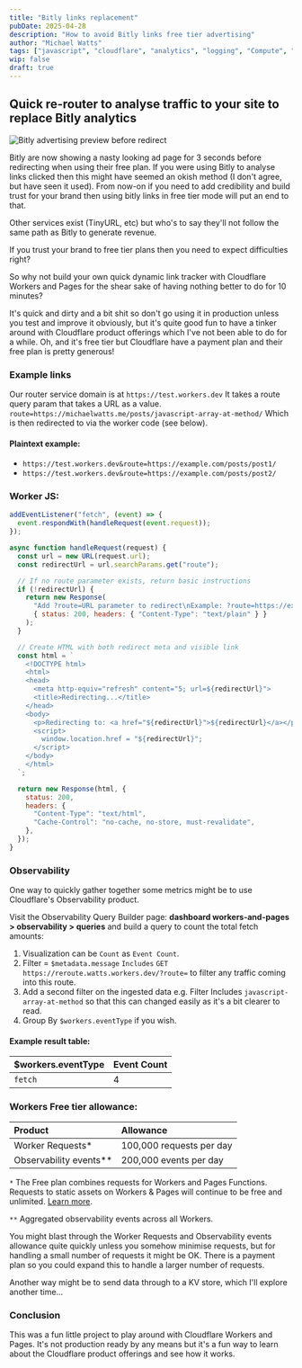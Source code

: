 ```yaml
---
title: "Bitly links replacement"
pubDate: 2025-04-28
description: "How to avoid Bitly links free tier advertising"
author: "Michael Watts"
tags: ["javascript", "cloudflare", "analytics", "logging", "Compute", "workers"]
wip: false
draft: true
---
```



## Quick re-router to analyse traffic to your site to replace Bitly analytics

<Image
  src={BitlyPreviewAdSpace}
  alt="Bitly advertising preview before redirect"
  class="rounded-md p-1 border border-brand-300 dark:border-brand-700 dark:bg-brand-950 w-full lg:w-1/2 lg:float-right lg:ml-5 mb-5"
  width={400}
/>

Bitly are now showing a nasty looking ad page for 3 seconds before redirecting when using their free plan.
If you were using Bitly to analyse links clicked then this might have seemed an okish method (I don't agree, but have seen it used).
From now-on if you need to add credibility and build trust for your brand then using bitly links in free tier mode will put an end to that.

Other services exist (TinyURL, etc) but who's to say they'll not follow the same path as Bitly to generate revenue.

If you trust your brand to free tier plans then you need to expect difficulties right?

So why not build your own quick dynamic link tracker with Cloudflare Workers and Pages for the shear sake of having nothing better to do for 10 minutes?

It's quick and dirty and a bit shit so don't go using it in production unless you test and improve it obviously,
but it's quite good fun to have a tinker around with Cloudflare product offerings which I've not been able to do for a while.
Oh, and it's free tier but Cloudflare have a payment plan and their free plan is pretty generous!

### Example links

Our router service domain is at `https://test.workers.dev`
It takes a route query param that takes a URL as a value. `route=https://michaelwatts.me/posts/javascript-array-at-method/`
Which is then redirected to via the worker code (see below).

#### Plaintext example:

- `https://test.workers.dev&route=https://example.com/posts/post1/`
- `https://test.workers.dev&route=https://example.com/posts/post2/`

### Worker JS:

```js
addEventListener("fetch", (event) => {
  event.respondWith(handleRequest(event.request));
});

async function handleRequest(request) {
  const url = new URL(request.url);
  const redirectUrl = url.searchParams.get("route");

  // If no route parameter exists, return basic instructions
  if (!redirectUrl) {
    return new Response(
      "Add ?route=URL parameter to redirect\nExample: ?route=https://example.com",
      { status: 200, headers: { "Content-Type": "text/plain" } }
    );
  }

  // Create HTML with both redirect meta and visible link
  const html = `
    <!DOCTYPE html>
    <html>
    <head>
      <meta http-equiv="refresh" content="5; url=${redirectUrl}">
      <title>Redirecting...</title>
    </head>
    <body>
      <p>Redirecting to: <a href="${redirectUrl}">${redirectUrl}</a></p>
      <script>
        window.location.href = "${redirectUrl}";
      </script>
    </body>
    </html>
  `;

  return new Response(html, {
    status: 200,
    headers: {
      "Content-Type": "text/html",
      "Cache-Control": "no-cache, no-store, must-revalidate",
    },
  });
}
```

### Observability

One way to quickly gather together some metrics might be to use Cloudflare's Observability product.

Visit the Observability Query Builder page: **dashboard workers-and-pages > observability > queries** and build a query to count the total fetch amounts:

1. Visualization can be `Count` as `Event Count`.
2. Filter = `$metadata.message` `Includes` `GET https://reroute.watts.workers.dev/?route=` to filter any traffic coming into this route.
3. Add a second filter on the ingested data e.g. Filter Includes `javascript-array-at-method` so that this can changed easily as it's a bit clearer to read.
4. Group By `$workers.eventType` if you wish.

#### Example result table:

| $workers.eventType | Event Count |
| :----------------- | :---------- |
| `fetch`            | 4           |

### Workers Free tier allowance:

| Product                  | Allowance                |
| :----------------------- | :----------------------- |
| Worker Requests\*        | 100,000 requests per day |
| Observability events\*\* | 200,000 events per day   |

`*` The Free plan combines requests for Workers and Pages Functions. Requests to static assets on Workers & Pages will continue to be free and unlimited. [Learn more](https://developers.cloudflare.com/pages/functions/pricing?_gl=1*1akamea*_gcl_au*MTUzNzI3MDM4My4xNzQ1ODM5MjE1*_ga*MTM1Mjk4OTc5LjE3NDU4MzkyMTU.*_ga_SQCRB0TXZW*MTc0NTg0NjI3OS4yLjEuMTc0NTg0NjU0NC4xNy4wLjA.).

`**` Aggregated observability events across all Workers.

You might blast through the Worker Requests and Observability events allowance quite quickly unless you somehow minimise requests,
but for handling a small number of requests it might be OK.
There is a payment plan so you could expand this to handle a larger number of requests.

Another way might be to send data through to a KV store, which I'll explore another time...

### Conclusion

This was a fun little project to play around with Cloudflare Workers and Pages.
It's not production ready by any means but it's a fun way to learn about the Cloudflare product offerings and see how it works.
